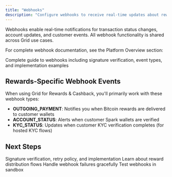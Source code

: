 ```yaml
---
title: "Webhooks"
description: "Configure webhooks to receive real-time updates about reward distributions"
---
```


Webhooks enable real-time notifications for transaction status changes, account updates, and customer events. All webhook functionality is shared across Grid use cases.

For complete webhook documentation, see the Platform Overview section:

<Card title="Webhooks Documentation" icon="webhook" href="/platform-overview/platform-features/webhooks">
  Complete guide to webhooks including signature verification, event types, and implementation examples
</Card>

## Rewards-Specific Webhook Events

When using Grid for Rewards & Cashback, you'll primarily work with these webhook types:

- **OUTGOING_PAYMENT**: Notifies you when Bitcoin rewards are delivered to customer wallets
- **ACCOUNT_STATUS**: Alerts when customer Spark wallets are verified
- **KYC_STATUS**: Updates when customer KYC verification completes (for hosted KYC flows)

## Next Steps

<CardGroup cols={2}>
  <Card title="Full Webhooks Guide" href="/platform-overview/platform-features/webhooks">
    Signature verification, retry policy, and implementation
  </Card>
  <Card title="Distributing Rewards" href="/rewards/developer-guides/distributing-rewards">
    Learn about reward distribution flows
  </Card>
  <Card title="Error Handling" href="/platform-overview/platform-features/error-handling">
    Handle webhook failures gracefully
  </Card>
  <Card title="Sandbox Testing" href="/rewards/platform-tools/sandbox-testing">
    Test webhooks in sandbox
  </Card>
</CardGroup>
